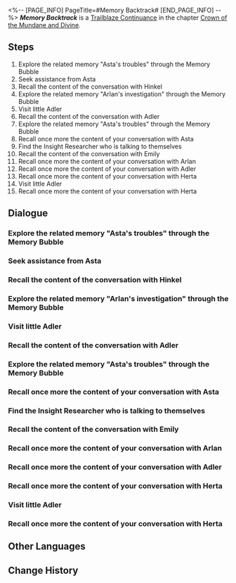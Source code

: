 <%-- [PAGE_INFO]
PageTitle=#Memory Backtrack#
[END_PAGE_INFO] --%>
{{Stub|Dialogue.}}
{{Mission Infobox
|id            = 2000902
|title         = 
|image         = <!--Mission Memory Backtrack.png-->
|type          = Trailblaze Continuance
|event_name    = 
|chapter       = Crown of the Mundane and Divine
|requirements  = 
|summary       = <!--official mission summary from Fate's Atlas-->
|characters    = "Guild Researcher"; Adler; Arlan; Asta; Chatty Researcher; Emily; Esther; Furious Researcher; Gloomy Researcher; Gossiping Researcher; Herta; Hinkel; Researcher at a Loss; Terrified Researcher; Trailblazer; Underperforming Researcher; Wen Shiqi
|startLocation = [[Herta Space Station]] - [[<!--starting area-->]]
|world         = Herta Space Station
|area          = <!--starting area-->
|prev          = 
|next          = 
|rewards       = 
}}
'''''Memory Backtrack''''' is a [[Trailblaze Continuance]] in the chapter [[Crown of the Mundane and Divine]].

==Steps==
# Explore the related memory "Asta's troubles" through the Memory Bubble
# Seek assistance from Asta
# Recall the content of the conversation with Hinkel
# Explore the related memory "Arlan's investigation" through the Memory Bubble
# Visit little Adler
# Recall the content of the conversation with Adler
# Explore the related memory "Asta's troubles" through the Memory Bubble
# Recall once more the content of your conversation with Asta
# Find the Insight Researcher who is talking to themselves
# Recall the content of the conversation with Emily
# Recall once more the content of your conversation with Arlan
# Recall once more the content of your conversation with Adler
# Recall once more the content of your conversation with Herta
# Visit little Adler
# Recall once more the content of your conversation with Herta

<!--
==Gameplay Notes==

--><!--
==Trial Character==

-->
==Dialogue==
{{Stub Dialogue}}
{{Dialogue Start}}
:{{tx}}
{{Dialogue End}}

===Explore the related memory "Asta's troubles" through the Memory Bubble===
{{Mission Description|type=continuance|location=<!--to be added-->|update|Herta had commissioned you to find a lost Curio, and you might need Asta's help.}}
{{Dialogue Start}}
:{{tx}}
{{Dialogue End}}

===Seek assistance from Asta===
{{Mission Description|type=continuance|location=<!--to be added-->|update|Asta, who manages the space station, should be able to provide some clues}}
{{Dialogue Start}}
:{{tx}}
{{Dialogue End}}

===Recall the content of the conversation with Hinkel===
{{Mission Description|type=continuance|location=<!--to be added-->|update|Asta doesn't seem to have any clues either. Thankfully, Hinkel from the Department of Ecology is nearby.}}
{{Dialogue Start}}
:{{tx}}
{{Dialogue End}}

===Explore the related memory "Arlan's investigation" through the Memory Bubble===
{{Mission Description|type=continuance|location=<!--to be added-->|update|Hinkel recommended little Adler to you &mdash; He apparently knows the most about Curios out of the entire Department of Ecology.}}
{{Dialogue Start}}
:{{tx}}
{{Dialogue End}}

===Visit little Adler===
{{Mission Description|type=continuance|location=<!--to be added-->|update|Due to Hinkel's recommendations, you decide to visit Adler. However, others seem to be looking for him too.}}
{{Dialogue Start}}
:{{tx}}
{{Dialogue End}}

===Recall the content of the conversation with Adler===
{{Mission Description|type=continuance|location=<!--to be added-->|update|See what Adler has to say about Herta's commission.}}
{{Dialogue Start}}
:{{tx}}
{{Dialogue End}}

===Explore the related memory "Asta's troubles" through the Memory Bubble===
{{Mission Description|type=continuance|location=<!--to be added-->|update|The memories concerning Adler seem to be rather hazy. You vaguely remember it has got to do with someone previously mentioned by Asta.}}
{{Dialogue Start}}
:{{tx}}
{{Dialogue End}}

===Recall once more the content of your conversation with Asta===
{{Mission Description|type=continuance|location=<!--to be added-->|update|You seemed to have talked with Asta about something else after receiving Hinkel's recommendations. Try to remember it.}}
{{Dialogue Start}}
:{{tx}}
{{Dialogue End}}

===Find the Insight Researcher who is talking to themselves===
{{Mission Description|type=continuance|location=<!--to be added-->|update|Apart from Hinkel in the Department of Insight, you also asked for clues regarding the lost Curio from someone else in that department. Who might it be?}}
{{Dialogue Start}}
:{{tx}}
{{Dialogue End}}

===Recall the content of the conversation with Emily===
{{Mission Description|type=continuance|location=<!--to be added-->|update|The clues provided by Emily inspired Adler afterward. Try to remember what it might be.}}
{{Dialogue Start}}
:{{tx}}
{{Dialogue End}}

===Recall once more the content of your conversation with Arlan===
{{Mission Description|type=continuance|location=<!--to be added-->|update|The incident Asta mentioned got Arlan to let down his guard. He has important findings on him.}}
{{Dialogue Start}}
:{{tx}}
{{Dialogue End}}

===Recall once more the content of your conversation with Adler===
{{Mission Description|type=continuance|location=<!--to be added-->|update|Adler had a bold hypothesis thanks to Emily's information.}}
{{Dialogue Start}}
:{{tx}}
{{Dialogue End}}

===Recall once more the content of your conversation with Herta===
{{Mission Description|type=continuance|location=<!--to be added-->|update|Adler's insights finally made you recall the entirety of Herta's commission. Let's double-check the content of that commission again.}}
{{Dialogue Start}}
:{{tx}}
{{Dialogue End}}

===Visit little Adler===
{{Mission Description|type=continuance|location=<!--to be added-->|update|Due to Hinkel's recommendations, you decide to visit Adler. However, others seem to be looking for him too.}}
{{Dialogue Start}}
:{{tx}}
{{Dialogue End}}

===Recall once more the content of your conversation with Herta===
{{Mission Description|type=continuance|location=<!--to be added-->|update|Adler's insights finally made you recall the entirety of Herta's commission. Let's double-check the content of that commission again.}}
{{Dialogue Start}}
:{{tx}}
{{Dialogue End}}

==Other Languages==
{{Other Languages
|en   = Memory Backtrack
|zhs  = 记忆回溯
|zht  = 記憶回溯
|ja   = 記憶回顧
|ko   = 기억 회상
|es   = Recuperación de recuerdos
|fr   = Retour des souvenirs
|ru   = Восстановление воспоминаний
|th   = ย้อนรอยความทรงจำ
|vi   = Hồi Tưởng Ký Ức
|de   = Erinnerungsverfolgung
|id   = Mengingat Kenangan
|pt   = Retomada de Memórias
}}

==Change History==
{{Change History|1.6}}
